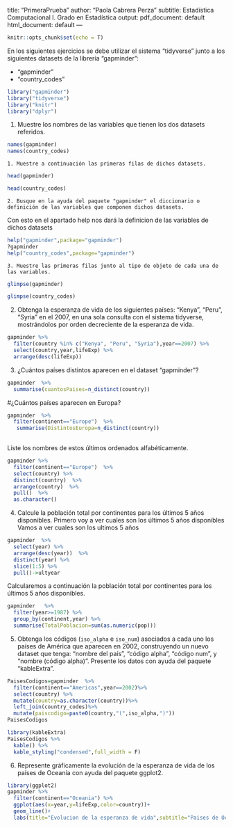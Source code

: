 title: "PrimeraPrueba"
author: "Paola Cabrera Perza"
subtitle: Estadística Computacional I. Grado en Estadística
output:
  pdf_document: default
  html_document: default
---

```r
knitr::opts_chunk$set(echo = T)
```

En los siguientes ejercicios se debe utilizar el sistema "tidyverse" junto a los siguientes datasets de la librería "gapminder":

- "gapminder"
- "country_codes"

```r
library("gapminder")
library("tidyverse")
library("knitr")
library("dplyr")
```

1. Muestre los nombres de las variables que tienen los dos datasets referidos. 
```r
names(gapminder)
names(country_codes)
```

    1. Muestre a continuación las primeras filas de dichos datasets.
```r
head(gapminder)
```
```r
head(country_codes)
```


    2. Busque en la ayuda del paquete "gapminder" el diccionario o definición de las variables que componen dichos datasets.
Con esto en el apartado help nos dará la definicion de las variables de dichos datasets
```r
help("gapminder",package="gapminder")
?gapminder
help("country_codes",package="gapminder")
```



    3. Muestre las primeras filas junto al tipo de objeto de cada una de las variables.
```r
glimpse(gapminder)
``` 
```r
glimpse(country_codes)
```



2. Obtenga la esperanza de vida de los siguientes países: "Kenya", "Peru", "Syria" en el 2007, en una sola consulta con el sistema tidyverse, mostrándolos por orden decreciente de la esperanza de vida.
```r
gapminder %>%
  filter(country %in% c("Kenya", "Peru", "Syria"),year==2007) %>%
  select(country,year,lifeExp) %>%
  arrange(desc(lifeExp))
``` 


3. ¿Cuántos países distintos aparecen en el dataset "gapminder"? 
```r
gapminder  %>%
  summarise(cuantosPaises=n_distinct(country))
```

#¿Cuántos países aparecen en Europa?
```r
gapminder  %>%
  filter(continent=="Europe")  %>%
   summarise(DistintosEuropa=n_distinct(country))
  
```
Liste los nombres de estos últimos ordenados alfabéticamente.
```r
gapminder %>%
  filter(continent=="Europe")  %>%
  select(country) %>%
  distinct(country)  %>%
  arrange(country)  %>%
  pull()  %>%
  as.character()
```




4. Calcule la población total por continentes para los últimos 5 años disponibles.
Primero voy a ver cuales son los últimos 5 años disponibles
Vamos a ver cuales son los ultimos  5 años
```r
gapminder  %>%
  select(year) %>%
  arrange(desc(year))  %>%
  distinct(year) %>%
  slice(1:5) %>%
  pull()->ultyear
```
Calcularemos a continuación la población total por continentes para los últimos 5 años disponibles.
```r
gapminder   %>%
  filter(year>=1987) %>%
  group_by(continent,year) %>%
  summarise(TotalPoblacion=sum(as.numeric(pop)))

```

5. Obtenga los códigos (`iso_alpha` e `iso_num`) asociados a cada uno los países de América que aparecen en 2002, construyendo un nuevo dataset que tenga: "nombre del país", "código alpha", "código num", y "nombre (código alpha)". Presente los datos con ayuda del paquete "kableExtra".

```r
PaisesCodigos=gapminder  %>%
  filter(continent=="Americas",year==2002)%>%
  select(country) %>%
  mutate(country=as.character(country))%>%
  left_join(country_codes)%>%
  mutate(paiscodigo=paste0(country,"(",iso_alpha,")"))
PaisesCodigos
```
```r
library(kableExtra)
PaisesCodigos %>%
  kable() %>%
  kable_styling("condensed",full_width = F)
```

6. Represente gráficamente la evolución de la esperanza de vida de los países de Oceanía con ayuda del paquete ggplot2.

```r
library(ggplot2)
gapminder %>%
  filter(continent=="Oceania") %>%
  ggplot(aes(x=year,y=lifeExp,color=country))+
  geom_line()+
  labs(title="Evolucion de la esperanza de vida",subtitle="Paises de Oceania")
```
